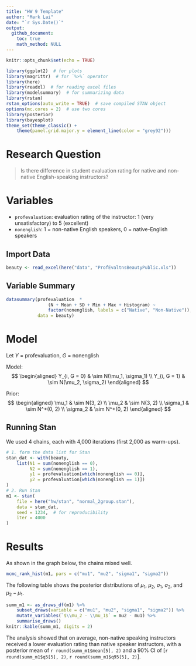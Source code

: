 ```yaml
---
title: "HW 9 Template"
author: "Mark Lai"
date: "`r Sys.Date()`"
output:
  github_document:
    toc: true
    math_method: NULL
---
```


```r
knitr::opts_chunk$set(echo = TRUE)
```

```r
library(ggplot2)  # for plots
library(magrittr)  # for `%>%` operator
library(here)
library(readxl)  # for reading excel files
library(modelsummary)  # for summarizing data
library(rstan)
rstan_options(auto_write = TRUE)  # save compiled STAN object
options(mc.cores = 2)  # use two cores
library(posterior)
library(bayesplot)
theme_set(theme_classic() +
    theme(panel.grid.major.y = element_line(color = "grey92")))
```

# Research Question

> Is there difference in student evaluation rating for native and non-native English-speaking instructors?

# Variables

- `profevaluation`: evaluation rating of the instructor: 1 (very unsatisfactory) to 5 (excellent)
- `nonenglish`: 1 = non-native English speakers, 0 = native-English speakers

## Import Data

```r
beauty <- read_excel(here("data", "ProfEvaltnsBeautyPublic.xls"))
```

## Variable Summary

```r
datasummary(profevaluation  * 
                (N + Mean + SD + Min + Max + Histogram) ~ 
                factor(nonenglish, labels = c("Native", "Non-Native")),
            data = beauty)
```

# Model

Let $Y$ = profevaluation, $G$ = nonenglish

Model:
$$
  \begin{aligned}
    Y_{i, G = 0} & \sim N(\mu_1, \sigma_1) \\
    Y_{i, G = 1} & \sim N(\mu_2, \sigma_2)
  \end{aligned}
$$

Prior:
$$
  \begin{aligned}
    \mu_1 & \sim N(3, 2) \\
    \mu_2 & \sim N(3, 2) \\
    \sigma_1 & \sim N^+(0, 2) \\
    \sigma_2 & \sim N^+(0, 2)
  \end{aligned}
$$

## Running Stan

We used 4 chains, each with 4,000 iterations (first 2,000 as warm-ups). 

```r
# 1. form the data list for Stan
stan_dat <- with(beauty,
    list(N1 = sum(nonenglish == 0),
         N2 = sum(nonenglish == 1),
         y1 = profevaluation[which(nonenglish == 0)],
         y2 = profevaluation[which(nonenglish == 1)])
)
# 2. Run Stan
m1 <- stan(
    file = here("hw/stan", "normal_2group.stan"),
    data = stan_dat,
    seed = 1234,  # for reproducibility
    iter = 4000
)
```

# Results

As shown in the graph below, the chains mixed well.

```r
mcmc_rank_hist(m1, pars = c("mu1", "mu2", "sigma1", "sigma2"))
```

The following table shows the posterior distributions of $\mu_1$, $\mu_2$, $\sigma_1$, $\sigma_2$, and $\mu_2 - \mu_1$.

```r
summ_m1 <- as_draws_df(m1) %>%
    subset_draws(variable = c("mu1", "mu2", "sigma1", "sigma2")) %>%
    mutate_variables(`$\\mu_2 - \\mu_1$` = mu2 - mu1) %>%
    summarise_draws()
knitr::kable(summ_m1, digits = 2)
```

The analysis showed that on average, non-native speaking instructors received a lower evaluation rating than native speaker instructors, with a posterior mean of `r round(summ_m1$mean[5], 2)` and a 90% CI of [`r round(summ_m1$q5[5], 2)`, `r round(summ_m1$q95[5], 2)`].
